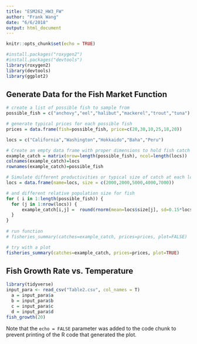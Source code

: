 ```yaml
---
title: "ESM262_HW3_FW"
author: "Frank Wang"
date: "6/6/2018"
output: html_document
---
```


```r
knitr::opts_chunk$set(echo = TRUE)
```

```r
#install.packages("roxygen2")
#install.packages("devtools")
library(roxygen2)
library(devtools)
library(ggplot2)
```
## Generate Data for the Fish Market Function

``` r
# create a list of possible fish to sample from
possible_fish = c("anchovy","eel","halibut","mackerel","trout","tuna")

# generate typical prices for each possible fish
prices = data.frame(fish=possible_fish, price=c(20,30,10,25,18,20))

locs = c("California","Washington","Hokkaido","Baha","Peru")

# Create an empty data frame with proper dimensions to hold fish catch data to be generated
example_catch = matrix(nrow=length(possible_fish), ncol=length(locs))
colnames(example_catch)=locs
rownames(example_catch)=possible_fish

# Simulate different productivities or typical size of catch at each locale
locs = data.frame(name=locs, size = c(2000,2000,5000,4000,7000))

# and different relative population size for fish
for ( i in 1:length(possible_fish)) {
  for (j in 1:nrow(locs)) {
      example_catch[i,j] =  round(rnorm(mean=locs$size[j], sd=0.15*locs$size[j], n=1))
  }
}
  
# run function
# fisheries_summary(catches=example_catch, prices=prices, plot=FALSE)

# try with a plot
fisheries_summary(catches=example_catch, prices=prices, plot=TRUE)
```

## Fish Growth Rate vs. Temperature
```r
library(tidyverse)
input_para <- read_csv("Table2.csv", col_names = T)
  a = input_para$a
  b = input_para$b
  c = input_para$c
  d = input_para$d
fish_growth(20)
```

Note that the `echo = FALSE` parameter was added to the code chunk to prevent printing of the R code that generated the plot.
